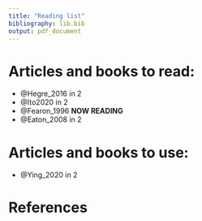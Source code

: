 ```yaml
---
title: "Reading list"
bibliography: lib.bib
output: pdf_document
---
```


Articles and books to read:
==========================

- @Hegre_2016 in 2
- @Ito2020 in 2	
- @Fearon_1996 **NOW READING**
- @Eaton_2008 in 2

Articles and books to use:
=========================

- @Ying_2020 in 2

# References
